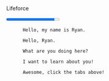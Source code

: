 
</br>

<div class="nes-container with-title is-centered">
  <p class="title">Lifeforce</p>
  <progress class="nes-progress is-success" value="90" max="100"></progress>
</div>

<!-- Balloon 'is-dark'  -->
<section class="nes-container is-dark">
  <section class="message-list">
      <section class="message -left">
        <i class="nes-mario"></i>
        <!-- Balloon -->
        <div class="nes-balloon from-left is-dark">
          Hello, my name is Ryan.
  </section>
  <section class="message-list">
      <section class="message -right">
        <i class="nes-bcrikko" style="float:right;"></i>
        <!-- Balloon -->
        <div class="nes-balloon from-right is-dark">
          Hello, Ryan.
  </section>
  <section class="message-list">
      <section class="message -left">
        <i class="nes-mario"></i>
        <!-- Balloon -->
        <div class="nes-balloon from-left is-dark">
          What are you doing here?
  </section>
  <section class="message-list">
      <section class="message -right">
        <i class="nes-bcrikko" style="float:right;"></i>
        <!-- Balloon -->
        <div class="nes-balloon from-right is-dark">
          I want to learn about you!
  </section>
  <section class="message-list">
      <section class="message -left">
        <i class="nes-mario"></i>
        <!-- Balloon -->
        <div class="nes-balloon from-left is-dark">
          Awesome, click the tabs above!
  </section>
  
</section>
